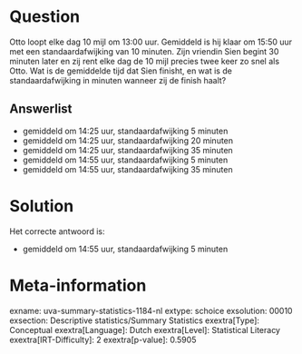 Question
========

Otto loopt elke dag 10 mijl om 13:00 uur. Gemiddeld is hij klaar om
15:50 uur met een standaardafwijking van 10 minuten. Zijn vriendin Sien
begint 30 minuten later en zij rent elke dag de 10 mijl precies twee
keer zo snel als Otto. Wat is de gemiddelde tijd dat Sien finisht, en
wat is de standaardafwijking in minuten wanneer zij de finish haalt?

Answerlist
----------

* gemiddeld om 14:25 uur, standaardafwijking 5 minuten
* gemiddeld om 14:25 uur, standaardafwijking 20 minuten
* gemiddeld om 14:25 uur, standaardafwijking 35 minuten
* gemiddeld om 14:55 uur, standaardafwijking 5 minuten
* gemiddeld om 14:55 uur, standaardafwijking 35 minuten

Solution
========

Het correcte antwoord is: 

* gemiddeld om 14:55 uur, standaardafwijking 5 minuten

Meta-information
================
exname: uva-summary-statistics-1184-nl
extype: schoice
exsolution: 00010
exsection: Descriptive statistics/Summary Statistics 
exextra[Type]: Conceptual
exextra[Language]: Dutch
exextra[Level]: Statistical Literacy
exextra[IRT-Difficulty]: 2
exextra[p-value]: 0.5905
